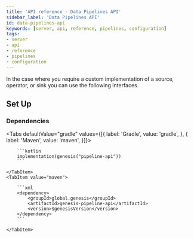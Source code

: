 ```yaml
---
title: 'API reference - Data Pipelines API'
sidebar_label: 'Data Pipelines API'
id: data-pipelines-api
keywords: [server, api, reference, pipelines, configuration]
tags:
- server
- api
- reference
- pipelines
- configuration
---
```



In the case where you require a custom implementation of a source, operator, or sink you can use the following interfaces.

## Set Up

### Dependencies

<Tabs defaultValue="gradle" values={[{ label: 'Gradle', value: 'gradle', }, { label: 'Maven', value: 'maven', }]}>
    <TabItem value="gradle">

        ```kotlin
        implementation(genesis("pipeline-api"))
        ```

    </TabItem>
    <TabItem value="maven">

        ```xml
        <dependency>
            <groupId>global.genesis</groupId>
            <artifactId>genesis-pipeline-api</artifactId>
            <version>$genesisVersion</version>
        </dependency>
        ```

    </TabItem>
</Tabs>
